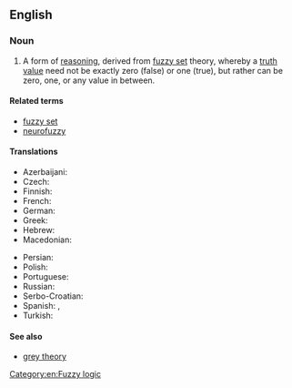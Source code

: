 ==English==

===Noun===
{{wikipedia}}
{{en-noun|~}}

# {{lb|en|mathematics}} A form of [[reasoning]], derived from [[fuzzy set]] theory, whereby a [[truth value]] need not be exactly zero (false) or one (true), but rather can be zero, one, or any value in between.

====Related terms====
* [[fuzzy set]]
* [[neurofuzzy]]

====Translations====
{{trans-top|logic based on the notion of fuzzy set}}
* Azerbaijani: {{t|az|qeyri-səlis məntiq}}
* Czech: {{t|cs|fuzzy logika|f}}
* Finnish: {{t+|fi|sumea logiikka}}
* French: {{t+|fr|logique floue|f}}
* German: {{t+|de|Fuzzylogik|f}}
* Greek: {{t|el|ασαφής λογική|f|sc=Grek}}
* Hebrew: {{t|he|לוגיקה עמומה|f|tr=lógika amumá}}
* Macedonian: {{t|mk|фа́зи ло́гика|f}}
{{trans-mid}}
* Persian: {{t|fa|منطق فازی|tr=manteq-e fâzi}}
* Polish: {{t|pl|logika rozmyta|f}}
* Portuguese: {{t|pt|lógica fuzzy|f}}
* Russian: {{t|ru|нечёткая ло́гика|f}}
* Serbo-Croatian: {{t|sh|neizrazita logika|f}}
* Spanish: {{t|es|lógica difusa|f}}, {{t|es|lógica borrosa|f}}
* Turkish: {{t|tr|bulanık mantık}}
{{trans-bottom}}

====See also====
* [[grey theory]]

[[Category:en:Fuzzy logic]]